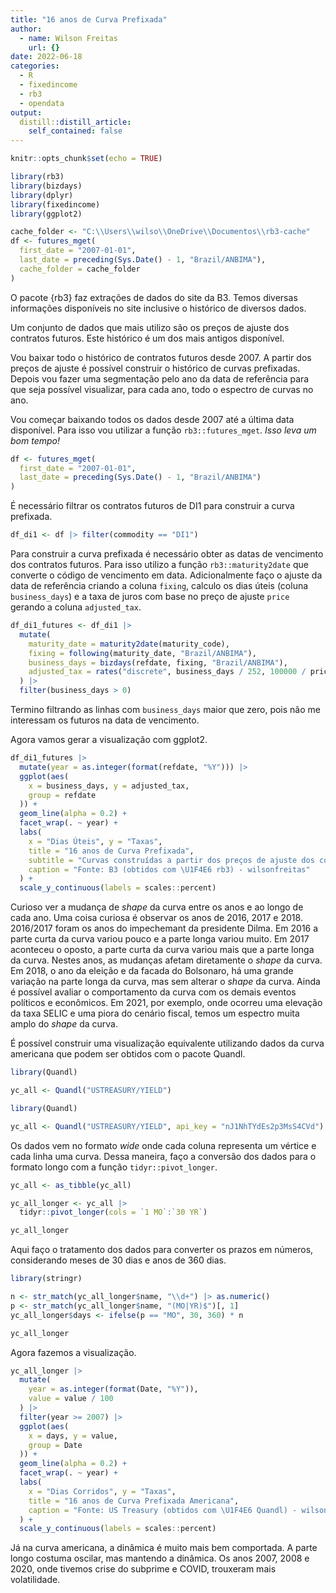 ```yaml
---
title: "16 anos de Curva Prefixada"
author:
  - name: Wilson Freitas
    url: {}
date: 2022-06-18
categories:
  - R
  - fixedincome
  - rb3
  - opendata
output:
  distill::distill_article:
    self_contained: false
---
```


```r
knitr::opts_chunk$set(echo = TRUE)
```

```r
library(rb3)
library(bizdays)
library(dplyr)
library(fixedincome)
library(ggplot2)
```

```r
cache_folder <- "C:\\Users\\wilso\\OneDrive\\Documentos\\rb3-cache"
df <- futures_mget(
  first_date = "2007-01-01",
  last_date = preceding(Sys.Date() - 1, "Brazil/ANBIMA"),
  cache_folder = cache_folder
)
```

O pacote {rb3} faz extrações de dados do site da B3.
Temos diversas informações disponíveis no site inclusive o histórico de diversos dados.

Um conjunto de dados que mais utilizo são os preços de ajuste dos contratos futuros.
Este histórico é um dos mais antigos disponível.

Vou baixar todo o histórico de contratos futuros desde 2007.
A partir dos preços de ajuste é possível construir o histórico de curvas prefixadas.
Depois vou fazer uma segmentação pelo ano da data de referência para que seja possível
visualizar, para cada ano, todo o espectro de curvas no ano.

Vou começar baixando todos os dados desde 2007 até a última data disponível.
Para isso vou utilizar a função `rb3::futures_mget`.
*Isso leva um bom tempo!*

```r
df <- futures_mget(
  first_date = "2007-01-01",
  last_date = preceding(Sys.Date() - 1, "Brazil/ANBIMA")
)
```

É necessário filtrar os contratos futuros de DI1 para construir a curva prefixada.

```r
df_di1 <- df |> filter(commodity == "DI1")
```

Para construir a curva prefixada é necessário obter as datas de vencimento dos contratos
futuros.
Para isso utilizo a função `rb3::maturity2date` que converte o código de vencimento
em data.
Adicionalmente faço o ajuste da data de referência criando a coluna `fixing`,
calculo os dias úteis (coluna `business_days`) e a taxa de juros com base no preço de ajuste `price`
gerando a coluna `adjusted_tax`.

```r
df_di1_futures <- df_di1 |>
  mutate(
    maturity_date = maturity2date(maturity_code),
    fixing = following(maturity_date, "Brazil/ANBIMA"),
    business_days = bizdays(refdate, fixing, "Brazil/ANBIMA"),
    adjusted_tax = rates("discrete", business_days / 252, 100000 / price)
  ) |>
  filter(business_days > 0)
```

Termino filtrando as linhas com `business_days` maior que zero, pois não me interessam os futuros
na data de vencimento.

Agora vamos gerar a visualização com ggplot2.

```r
df_di1_futures |>
  mutate(year = as.integer(format(refdate, "%Y"))) |>
  ggplot(aes(
    x = business_days, y = adjusted_tax,
    group = refdate
  )) +
  geom_line(alpha = 0.2) +
  facet_wrap(. ~ year) +
  labs(
    x = "Dias Úteis", y = "Taxas",
    title = "16 anos de Curva Prefixada",
    subtitle = "Curvas construídas a partir dos preços de ajuste dos contratos Futuros DI1",
    caption = "Fonte: B3 (obtidos com \U1F4E6 rb3) - wilsonfreitas"
  ) +
  scale_y_continuous(labels = scales::percent)
```

Curioso ver a mudança de *shape* da curva entre os anos e ao longo de cada ano.
Uma coisa curiosa é observar os anos de 2016, 2017 e 2018.
2016/2017 foram os anos do impechemant da presidente Dilma.
Em 2016 a parte curta da curva variou pouco e a parte longa variou muito.
Em 2017 aconteceu o oposto, a parte curta da curva variou mais que a parte longa da curva.
Nestes anos, as mudanças afetam diretamente o *shape* da curva.
Em 2018, o ano da eleição e da facada do Bolsonaro, há uma grande variação na parte longa
da curva, mas sem alterar o *shape* da curva.
Ainda é possível avaliar o comportamento da curva com os demais eventos políticos e econômicos.
Em 2021, por exemplo, onde ocorreu uma elevação da taxa SELIC e uma piora do cenário fiscal,
temos um espectro muita amplo do *shape* da curva.

É possível construir uma visualização equivalente utilizando dados da curva americana que podem
ser obtidos com o pacote Quandl.

```r
library(Quandl)

yc_all <- Quandl("USTREASURY/YIELD")
```

```r
library(Quandl)

yc_all <- Quandl("USTREASURY/YIELD", api_key = "nJ1NhTYdEs2p3MsS4CVd")
```

Os dados vem no formato *wide* onde cada coluna representa um vértice e cada linha uma curva.
Dessa maneira, faço a conversão dos dados para o formato longo com a função `tidyr::pivot_longer`.

```r
yc_all <- as_tibble(yc_all)

yc_all_longer <- yc_all |>
  tidyr::pivot_longer(cols = `1 MO`:`30 YR`)

yc_all_longer
```

Aqui faço o tratamento dos dados para converter os prazos em números, considerando meses de 30
dias e anos de 360 dias.

```r
library(stringr)

n <- str_match(yc_all_longer$name, "\\d+") |> as.numeric()
p <- str_match(yc_all_longer$name, "(MO|YR)$")[, 1]
yc_all_longer$days <- ifelse(p == "MO", 30, 360) * n

yc_all_longer
```

Agora fazemos a visualização.

```r
yc_all_longer |>
  mutate(
    year = as.integer(format(Date, "%Y")),
    value = value / 100
  ) |>
  filter(year >= 2007) |>
  ggplot(aes(
    x = days, y = value,
    group = Date
  )) +
  geom_line(alpha = 0.2) +
  facet_wrap(. ~ year) +
  labs(
    x = "Dias Corridos", y = "Taxas",
    title = "16 anos de Curva Prefixada Americana",
    caption = "Fonte: US Treasury (obtidos com \U1F4E6 Quandl) - wilsonfreitas"
  ) +
  scale_y_continuous(labels = scales::percent)
```

Já na curva americana, a dinâmica é muito mais bem comportada.
A parte longo costuma oscilar, mas mantendo a dinâmica.
Os anos 2007, 2008 e 2020, onde tivemos crise do subprime e COVID, trouxeram mais volatilidade.
